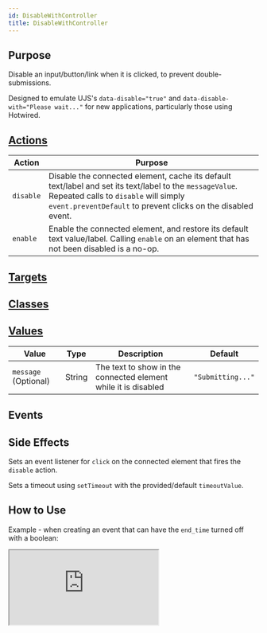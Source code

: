 ```yaml
---
id: DisableWithController
title: DisableWithController
---
```




## Purpose

Disable an input/button/link when it is clicked, to prevent double-submissions.

Designed to emulate UJS's `data-disable="true"` and  `data-disable-with="Please wait..."` for new applications, particularly those using Hotwired.


## [Actions](https://stimulus.hotwire.dev/reference/actions)

| Action    | Purpose                                                                                                                                                                                                            |
|-----------|--------------------------------------------------------------------------------------------------------------------------------------------------------------------------------------------------------------------|
| `disable` | Disable the connected element, cache its default text/label and set its text/label to the `messageValue`. Repeated calls to `disable`  will simply `event.preventDefault` to prevent clicks on the disabled event. |
| `enable`  | Enable the connected element, and restore its default text value/label. Calling `enable` on an element that has not been disabled is a no-op.                                                                      |


## [Targets](https://stimulus.hotwire.dev/reference/targets)
<NoTargets/>

## [Classes](https://stimulus.hotwire.dev/reference/classes)
<NoClasses/>

## [Values](https://stimulus.hotwire.dev/reference/values)

| Value                | Type   | Description                                                    | Default           |
|----------------------|--------|----------------------------------------------------------------|-------------------|
| `message` (Optional) | String | The text to show in the connected element while it is disabled | `"Submitting..."` |

## Events
<NoEvents/>

## Side Effects

Sets an event listener for `click` on the connected element that fires the `disable` action.

Sets a timeout using `setTimeout` with the provided/default `timeoutValue`.



## How to Use

Example - when creating an event that can have the `end_time` turned off with a boolean:


<iframe
  src="https://stimulus-library.netlify.app/controllers/disable_with_controller.html"
  style={{width: "100%", height: "500px", border: "0", borderRadius: "4px", overflow: "hidden"}}
  sandbox="allow-forms allow-modals allow-popups allow-presentation allow-same-origin allow-scripts"
/>